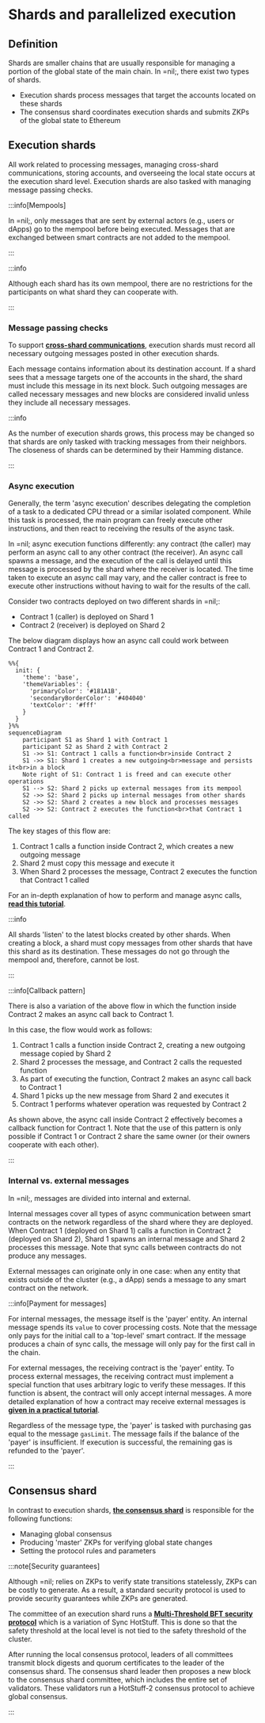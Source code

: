 # Shards and parallelized execution

## Definition

Shards are smaller chains that are usually responsible for managing a portion of the global state of the main chain. In =nil;, there exist two types of shards.

* Execution shards process messages that target the accounts located on these shards
* The consensus shard coordinates execution shards and submits ZKPs of the global state to Ethereum

## Execution shards

All work related to processing messages, managing cross-shard communications, storing accounts, and overseeing the local state occurs at the execution shard level. Execution shards are also tasked with managing message passing checks.

:::info[Mempools]

In =nil;, only messages that are sent by external actors (e.g., users or dApps) go to the mempool before being executed. Messages that are exchanged between smart contracts are not added to the mempool.  

:::

:::info

Although each shard has its own mempool, there are no restrictions for the participants on what shard they can cooperate with.

:::

### Message passing checks

To support [**cross-shard communications**](../principles#cross-shard-communication), execution shards must record all necessary outgoing messages posted in other execution shards.

Each message contains information about its destination account. If a shard sees that a message targets one of the accounts in the shard, the shard must include this message in its next block. Such outgoing messages are called necessary messages and new blocks are considered invalid unless they include all necessary messages.

:::info

As the number of execution shards grows, this process may be changed so that shards are only tasked with tracking messages from their neighbors. The closeness of shards can be determined by their Hamming distance.

:::

### Async execution

Generally, the term 'async execution' describes delegating the completion of a task to a dedicated CPU thread or a similar isolated component. While this task is processed, the main program can freely execute other instructions, and then react to receiving the results of the async task.

In =nil; async execution functions differently: any contract (the caller) may perform an async call to any other contract (the receiver). An async call spawns a message, and the execution of the call is delayed until this message is processed by the shard where the receiver is located. The time taken to execute an async call may vary, and the caller contract is free to execute other instructions without having to wait for the results of the call.

Consider two contracts deployed on two different shards in =nil;:

* Contract 1 (caller) is deployed on Shard 1
* Contract 2 (receiver) is deployed on Shard 2

The below diagram displays how an async call could work between Contract 1 and Contract 2.

```mermaid
%%{
  init: {
    'theme': 'base',
    'themeVariables': {
      'primaryColor': '#181A1B',
      'secondaryBorderColor': '#404040'
      'textColor': '#fff'
    }
  }
}%%
sequenceDiagram
    participant S1 as Shard 1 with Contract 1
    participant S2 as Shard 2 with Contract 2
    S1 ->> S1: Contract 1 calls a function<br>inside Contract 2
    S1 ->> S1: Shard 1 creates a new outgoing<br>message and persists it<br>in a block
    Note right of S1: Contract 1 is freed and can execute other operations
    S1 --> S2: Shard 2 picks up external messages from its mempool
    S2 ->> S2: Shard 2 picks up internal messages from other shards
    S2 ->> S2: Shard 2 creates a new block and processes messages
    S2 ->> S2: Contract 2 executes the function<br>that Contract 1 called   
```

The key stages of this flow are:

1. Contract 1 calls a function inside Contract 2, which creates a new outgoing message
2. Shard 2 must copy this message and execute it
3. When Shard 2 processes the message, Contract 2 executes the function that Contract 1 called

For an in-depth explanation of how to perform and manage async calls, [**read this tutorial**](../getting-started/essentials/handling-async-execution).

:::info

All shards 'listen' to the latest blocks created by other shards. When creating a block, a shard must copy messages from other shards that have this shard as its destination. These messages do not go through the mempool and, therefore, cannot be lost.

:::

:::info[Callback pattern]

There is also a variation of the above flow in which the function inside Contract 2 makes an async call back to Contract 1.

In this case, the flow would work as follows:

1. Contract 1 calls a function inside Contract 2, creating a new outgoing message copied by Shard 2
2. Shard 2 processes the message, and Contract 2 calls the requested function
3. As part of executing the function, Contract 2 makes an async call back to Contract 1
4. Shard 1 picks up the new message from Shard 2 and executes it
5. Contract 1 performs whatever operation was requested by Contract 2

As shown above, the async call inside Contract 2 effectively becomes a callback function for Contract 1. Note that the use of this pattern is only possible if Contract 1 or Contract 2 share the same owner (or their owners cooperate with each other).

:::

### Internal vs. external messages 

In =nil;, messages are divided into internal and external.

Internal messages cover all types of async communication between smart contracts on the network regardless of the shard where they are deployed. When Contract 1 (deployed on Shard 1) calls a function in Contract 2 (deployed on Shard 2), Shard 1 spawns an internal message and Shard 2 processes this message. Note that sync calls between contracts do not produce any messages.

External messages can originate only in one case: when any entity that exists outside of the cluster (e.g., a dApp) sends a message to any smart contract on the network.

:::info[Payment for messages]

For internal messages, the message itself is the 'payer' entity. An internal message spends its `value` to cover processing costs. Note that the message only pays for the initial call to a 'top-level' smart contract. If the message produces a chain of sync calls, the message will only pay for the first call in the chain.

For external messages, the receiving contract is the 'payer' entity. To process external messages, the receiving contract must implement a special function that uses arbitrary logic to verify these messages. If this function is absent, the contract will only accept internal messages. A more detailed explanation of how a contract may receive external messages is [**given in a practical tutorial**](../getting-started/essentials/receiving-ext-messages).

Regardless of the message type, the 'payer' is tasked with purchasing gas equal to the message `gasLimit`. The message fails if the balance of the 'payer' is insufficient. If execution is successful, the remaining gas is refunded to the 'payer'.

:::

## Consensus shard

In contrast to execution shards, [**the consensus shard**](../principles#consensus-shard) is responsible for the following functions:

* Managing global consensus
* Producing 'master' ZKPs for verifying global state changes
* Setting the protocol rules and parameters

:::note[Security guarantees]

Although =nil; relies on ZKPs to verify state transitions statelessly, ZKPs can be costly to generate. As a result, a standard security protocol is used to provide security guarantees while ZKPs are generated.

The committee of an execution shard runs a [**Multi-Threshold BFT security protocol**](https://dl.acm.org/doi/10.1145/3460120.3484554) which is a variation of Sync HotStuff. This is done so that the safety threshold at the local level is not tied to the safety threshold of the cluster.

After running the local consensus protocol, leaders of all committees transmit block digests and quorum certificates to the leader of the consensus shard. The consensus shard leader then proposes a new block to the consensus shard committee, which includes the entire set of validators. These validators run a HotStuff-2 consensus protocol to achieve global consensus.

:::
